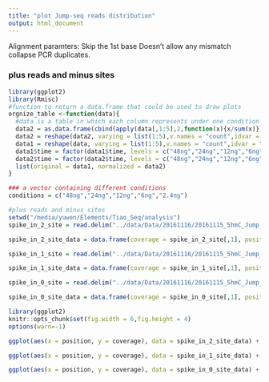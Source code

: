 ```yaml
---
title: "plot Jump-seq reads distribution"
output: html_document
---
```


Alignment paramters:
Skip the 1st base
Doesn't allow any mismatch
collapse PCR duplicates.


### plus reads and minus sites
```r
library(ggplot2)
library(Rmisc)
#function to return a data.frame that could be used to draw plots
orgnize_table <-function(data){
  #data is a table in which each column represents under one condition the counts of 5' end of reads across -100 to +100 of hydroxymethylation sites
  data2 = as.data.frame(cbind(apply(data[,1:5],2,function(x){x/sum(x)}),position = data$position)) # normalize for each column of the first 5
  data2 = reshape(data2, varying = list(1:5),v.names = "count",idvar = "position",times = c("48ng","24ng","12ng","6ng","2.4ng"),direction = "long")
  data1 = reshape(data, varying = list(1:5),v.names = "count",idvar = "position",times = c("48ng","24ng","12ng","6ng","2.4ng"),direction = "long")
  data1$time = factor(data1$time, levels = c("48ng","24ng","12ng","6ng","2.4ng"))
  data2$time = factor(data2$time, levels = c("48ng","24ng","12ng","6ng","2.4ng"))
  list(original = data1, normalized = data2)
}

### a vector containing different conditions
conditions = c("48ng","24ng","12ng","6ng","2.4ng")
```



```r
#plus reads and minus sites
setwd("/media/yuwen/Elements/Tiao_Seq/analysis")
spike_in_2_site = read.delim("../data/Data/20161116/20161115_5hmC_Jump_Seq_2hmC_spike_in.161116_5hmc_2sites.umi_encoded_adaptor_removed_no_mismatch.sorted.dedup.bam.minus.sorted.5prime.bed.coverage.ave.perbase", header = FALSE, sep = "\t", stringsAsFactors = FALSE)

spike_in_2_site_data = data.frame(coverage = spike_in_2_site[,1], position = seq(-97,102))

spike_in_1_site = read.delim("../data/Data/20161116/20161115_5hmC_Jump_Seq_positive_control_spike_in.160811_5hmc_spikein.umi_encoded_adaptor_removed_no_mismatch.sorted.dedup.bam.minus.sorted.5prime.bed.coverage.ave.perbase", header = FALSE, sep = "\t", stringsAsFactors = FALSE)

spike_in_1_site_data = data.frame(coverage = spike_in_1_site[,1], position = seq(-97,102))

spike_in_0_site = read.delim("../data/Data/20161116/20161115_5hmC_Jump_Seq_negative_control_spike_in.160811_5hmc_spikein.umi_encoded_adaptor_removed_no_mismatch.sorted.dedup.bam.minus.sorted.5prime.bed.coverage.ave.perbase", header = FALSE, sep = "\t", stringsAsFactors = FALSE)

spike_in_0_site_data = data.frame(coverage = spike_in_0_site[,1], position = seq(-97,102))


```

```r
library(ggplot2)
knitr::opts_chunk$set(fig.width = 6,fig.height = 4)
options(warn=-1)
```


```r
ggplot(aes(x = position, y = coverage), data = spike_in_2_site_data) + geom_line()+ggtitle("2-site")+xlim(-50,50)+theme_classic()+theme(axis.text.x = element_text(size =10, color = "black", hjust = 1, vjust = 1), axis.text.y = element_text(size =10, color = "black"))+geom_vline(xintercept = c(-8,0), colour = "red", linetype = "longdash")
```

```r
ggplot(aes(x = position, y = coverage), data = spike_in_1_site_data) + geom_line()+ggtitle("1-site")+xlim(-50,50)+theme_classic()+theme(axis.text.x = element_text(size =10, color = "black", hjust = 1, vjust = 1), axis.text.y = element_text(size =10, color = "black"))+geom_vline(xintercept = 0, colour = "red", linetype = "longdash")
```

```r
ggplot(aes(x = position, y = coverage), data = spike_in_0_site_data) + geom_line()+ggtitle("0-site")+xlim(-50,50)+theme_classic()+theme(axis.text.x = element_text(size =10, color = "black", hjust = 1, vjust = 1), axis.text.y = element_text(size =10, color = "black"))
```

